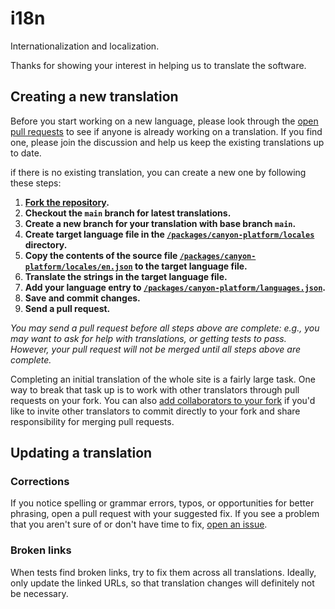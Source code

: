 # i18n
Internationalization and localization.


Thanks for showing your interest in helping us to translate the software.

## Creating a new translation

Before you start working on a new language, please look through the [open pull requests](https://github.com/canyon-project/canyon/pulls) to see if anyone is already working on a translation. If you find one, please join the discussion and help us keep the existing translations up to date.

if there is no existing translation, you can create a new one by following these steps:

1. **[Fork the repository](https://github.com/canyon-project/canyon/fork).**
2. **Checkout the `main` branch for latest translations.**
3. **Create a new branch for your translation with base branch `main`.**
4. **Create target language file in the [`/packages/canyon-platform/locales`](https://github.com/canyon-project/canyon/tree/main/packages/canyon-platform/locales) directory.**
5. **Copy the contents of the source file [`/packages/canyon-platform/locales/en.json`](https://github.com/canyon-project/canyon/blob/main/packages/canyon-platform/locales/en.json) to the target language file.**
6. **Translate the strings in the target language file.**
7. **Add your language entry to [`/packages/canyon-platform/languages.json`](https://github.com/canyon-project/canyon/blob/main/packages/canyon-platform/languages.json).**
8. **Save and commit changes.**
9. **Send a pull request.**

_You may send a pull request before all steps above are complete: e.g., you may want to ask for help with translations, or getting tests to pass. However, your pull request will not be merged until all steps above are complete._

Completing an initial translation of the whole site is a fairly large task. One way to break that task up is to work with other translators through pull requests on your fork. You can also [add collaborators to your fork](https://help.github.com/en/github/setting-up-and-managing-your-github-user-account/inviting-collaborators-to-a-personal-repository) if you'd like to invite other translators to commit directly to your fork and share responsibility for merging pull requests.

## Updating a translation

### Corrections

If you notice spelling or grammar errors, typos, or opportunities for better phrasing, open a pull request with your suggested fix. If you see a problem that you aren't sure of or don't have time to fix, [open an issue](https://github.com/canyon-project/canyon/issues/new/choose).

### Broken links

When tests find broken links, try to fix them across all translations. Ideally, only update the linked URLs, so that translation changes will definitely not be necessary.
